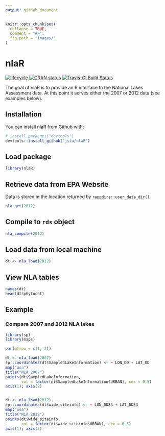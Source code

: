 ```yaml
---
output: github_document
---
```


<!-- README.md is generated from README.Rmd. Please edit that file -->

```r
knitr::opts_chunk$set(
  collapse = TRUE,
  comment = "#>",
  fig.path = "images/"
)
```

# nlaR

[![lifecycle](https://img.shields.io/badge/lifecycle-stable-brightgreen.svg)](https://www.tidyverse.org/lifecycle/#stable)
[![CRAN status](http://www.r-pkg.org/badges/version/nlaR)](https://cran.r-project.org/package=nlaR)
[![Travis-CI Build Status](https://travis-ci.org/jsta/nlaR.svg?branch=master)](https://travis-ci.org/jsta/nlaR)

The goal of nlaR is to provide an R interface to the National Lakes Assessment data. At this point it serves either the 2007 or 2012 data (see examples below).

## Installation

You can install nlaR from Github with:

```r
# install.packages("devtools")
devtools::install_github("jsta/nlaR")
```

## Load package

```r
library(nlaR)
```

## Retrieve data from EPA Website

Data is stored in the location returned by `rappdirs::user_data_dir()`

```r
nla_get(2012)
```

## Compile to `rds` object

```r
nla_compile(2012)
```

## Load data from local machine

```r
dt <- nla_load(2012)
```

## View NLA tables

```r
names(dt)
head(dt$phytocnt)
```

## Example

### Compare 2007 and 2012 NLA lakes

```r
library(sp)
library(maps)

par(mfrow = c(1, 2))

dt <- nla_load(2007)
sp::coordinates(dt$SampledLakeInformation) <- ~ LON_DD + LAT_DD
map("usa")
title("NLA 2007")
points(dt$SampledLakeInformation,
       col = factor(dt$SampledLakeInformation$URBAN), cex = 0.5)
axis(1); axis(2)


dt <- nla_load(2012)
sp::coordinates(dt$wide_siteinfo) <- ~ LON_DD83 + LAT_DD83
map("usa")
title("NLA 2012")
points(dt$wide_siteinfo,
       col = factor(dt$wide_siteinfo$URBAN), cex = 0.5)
axis(1); axis(2)
```
